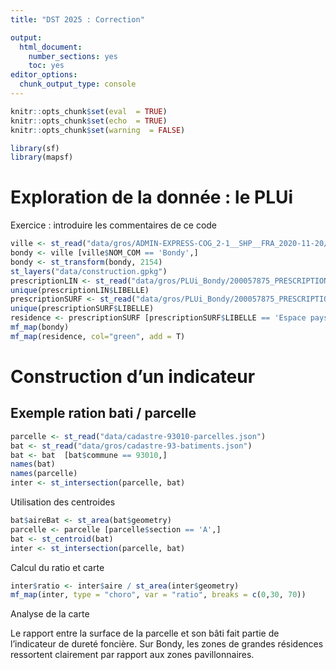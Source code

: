 ```yaml
---
title: "DST 2025 : Correction"

output:
  html_document:
    number_sections: yes
    toc: yes
editor_options:
  chunk_output_type: console
---
```


```r
knitr::opts_chunk$set(eval  = TRUE)
knitr::opts_chunk$set(echo  = TRUE)
knitr::opts_chunk$set(warning  = FALSE)
``` 


```r
library(sf)
library(mapsf)
```



# Exploration de la donnée : le PLUi

Exercice : introduire les commentaires de ce code

```r
ville <- st_read("data/gros/ADMIN-EXPRESS-COG_2-1__SHP__FRA_2020-11-20/ADMIN-EXPRESS-COG/1_DONNEES_LIVRAISON_2020-11-20/ADE-COG_2-1_SHP_WGS84G_FRA/COMMUNE.shp")
bondy <- ville [ville$NOM_COM == 'Bondy',]
bondy <- st_transform(bondy, 2154)
st_layers("data/construction.gpkg")
prescriptionLIN <- st_read("data/gros/PLUi_Bondy/200057875_PRESCRIPTION_LIN_20210629.shp")
unique(prescriptionLIN$LIBELLE)
prescriptionSURF <- st_read("data/gros/PLUi_Bondy/200057875_PRESCRIPTION_SURF_20210629.shp")
unique(prescriptionSURF$LIBELLE)
residence <- prescriptionSURF [prescriptionSURF$LIBELLE == 'Espace paysager protege de grandes residences',]
mf_map(bondy)
mf_map(residence, col="green", add = T)
```


# Construction d'un indicateur

## Exemple ration bati / parcelle

```r
parcelle <- st_read("data/cadastre-93010-parcelles.json")
bat <- st_read("data/gros/cadastre-93-batiments.json")
bat <- bat  [bat$commune == 93010,]
names(bat)
names(parcelle)
inter <- st_intersection(parcelle, bat)
```

Utilisation des centroides


```r
bat$aireBat <- st_area(bat$geometry)
parcelle <- parcelle [parcelle$section == 'A',]
bat <- st_centroid(bat)
inter <- st_intersection(parcelle, bat)

```

Calcul du ratio et carte


```r
inter$ratio <- inter$aire / st_area(inter$geometry)
mf_map(inter, type = "choro", var = "ratio", breaks = c(0,30, 70))
```


Analyse de la carte

Le rapport entre la surface de la parcelle et son bâti fait partie de l'indicateur de
dureté foncière.
Sur Bondy, les zones de grandes résidences ressortent clairement par rapport aux zones
pavillonnaires.


